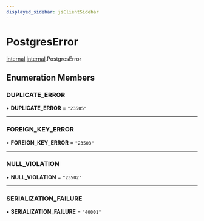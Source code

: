 ```yaml
---
displayed_sidebar: jsClientSidebar
---
```



# PostgresError

[internal](../../admin_discounts/modules/admin_discounts.internal.mdx).[internal](../modules/admin_discounts.internal.internal.mdx).PostgresError

## Enumeration Members

### DUPLICATE\_ERROR

• **DUPLICATE\_ERROR** = ``"23505"``

___

### FOREIGN\_KEY\_ERROR

• **FOREIGN\_KEY\_ERROR** = ``"23503"``

___

### NULL\_VIOLATION

• **NULL\_VIOLATION** = ``"23502"``

___

### SERIALIZATION\_FAILURE

• **SERIALIZATION\_FAILURE** = ``"40001"``

